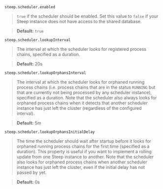 
`steep.scheduler.enabled`

> `true` if the scheduler should be enabled. Set this value to `false` if your
> Steep instance does not have access to the shared database.

> **Default:** `true`

`steep.scheduler.lookupInterval`

> The interval at which the scheduler looks for registered process chains,
> specified as a <ScrollLink href="#durations">duration</ScrollLink>.

> **Default:** 20s

`steep.scheduler.lookupOrphansInterval`

> The interval at which the scheduler looks for orphaned running process chains
> (i.e. process chains that are in the status `RUNNING` but that are currently
> not being processed by any scheduler instance), specified as a
> <ScrollLink href="#durations">duration</ScrollLink>. Note that the scheduler
> also always looks for orphaned process chains when it detects that another
> scheduler instance has just left the cluster (regardless of the configured
> interval).

> **Default:** 5m

`steep.scheduler.lookupOrphansInitialDelay`

> The time the scheduler should wait after startup before it looks for orphaned
> running process chains for the first time (specified as a
> <ScrollLink href="#durations">duration</ScrollLink>). This property is useful
> if you want to implement a rolling update from one Steep instance to another.
> Note that the scheduler also looks for orphaned process chains when another
> scheduler instance has just left the cluster, even if the initial delay has
> not passed by yet.

> **Default:** 0s
